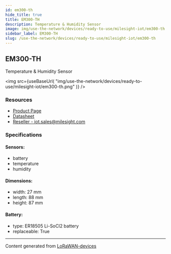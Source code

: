 ```yaml
---
id: em300-th
hide_title: true
title: EM300-TH
description: Temperature & Humidity Sensor
image: img/use-the-network/devices/ready-to-use/milesight-iot/em300-th.png
sidebar_label: EM300-TH
slug: /use-the-network/devices/ready-to-use/milesight-iot/em300-th
---
```



## EM300-TH

Temperature & Humidity Sensor

<img
  src={useBaseUrl(
    "img/use-the-network/devices/ready-to-use/milesight-iot/em300-th.png"
  )}
/>

### Resources

- [Product Page](https://www.milesight-iot.com/lorawan/sensor/em300-th/)
- [Datasheet](https://resource.milesight-iot.com/milesight/document/em300-th-datasheet-en.pdf)
- [Reseller - iot.sales@milesight.com](https://www.milesight-iot.com/contact-us/)

### Specifications

#### Sensors:

- battery
- temperature
- humidity

#### Dimensions:

- width: 27 mm
- length: 88 mm
- height: 87 mm

#### Battery:

- type: ER18505 Li-SoCl2 battery
- replaceable: True

---

Content generated from
[LoRaWAN-devices](https://github.com/TheThingsNetwork/lorawan-devices)
